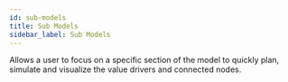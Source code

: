 ```yaml
---
id: sub-models
title: Sub Models
sidebar_label: Sub Models
---
```


Allows a user to focus on a specific section of the model to quickly plan, simulate and visualize the value drivers and connected nodes.

<Vimeo
    video="https://player.vimeo.com/video/439244033"
    responsive={true}
/>
